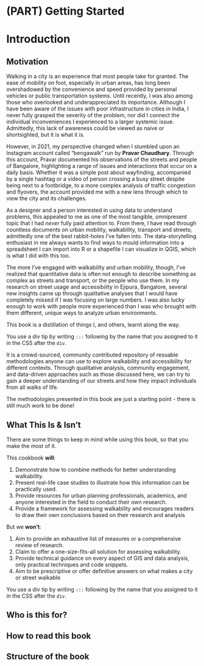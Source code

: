 # (PART) Getting Started {.unnumbered}

# Introduction {#intro}

## Motivation

Walking in a city is an experience that most people take for granted. The ease of mobility on foot, especially in urban areas, has long been overshadowed by the convenience and speed provided by personal vehicles or public transportation systems. Until recently, I was also among those who overlooked and underappreciated its importance. Although I have been aware of the issues with poor infrastructure in cities in India, I never fully grasped the severity of the problem, nor did I connect the individual inconveniences I experienced to a larger systemic issue. Admittedly, this lack of awareness could be viewed as naive or shortsighted, but it is what it is.

However, in 2021, my perspective changed when I stumbled upon an Instagram account called "bengawalk" run by **Pravar Chaudhary**. Through this account, Pravar documented his observations of the streets and people of Bangalore, highlighting a range of issues and interactions that occur on a daily basis. Whether it was a simple post about wayfinding, accompanied by a single hashtag or a video of person crossing a busy street despite being next to a footbridge, to a more complex analysis of traffic congestion and flyovers, the account provided me with a new lens through which to view the city and its challenges.

As a designer and a person interested in using data to understand problems, this appealed to me as one of the most tangible, omnipresent topic that I had *never* fully paid attention to. From there, I have read through countless documents on urban mobility, walkability, transport and streets; admittedly one of the best rabbit-holes I've fallen into. The data-storytelling enthusiast in me always wants to find ways to mould information into a spreadsheet I can import into R or a shapefile I can visualize in QGIS, which is what I did with this too.

The more I've engaged with walkability and urban mobility, though, I've realized that quantitative data is often not enough to describe something as complex as streets and transport, or the people who use them. In my research on street usage and accessibiilty in Ejipura, Bangalore, several new insights came up through qualitative analyses that I would have completely missed if I was focusing on large numbers. I was also lucky enough to work with people more experienced than I was who brought with them different, unique ways to analyze urban environments.

This book is a distillation of things I, and others, learnt along the way.

:::warn
You use a div tip by writing `:::` following by the name that you assigned to it in the CSS after the `div`.
:::

It is a crowd-sourced, community contributed repository of resuable methodologies anyone can use to explore walkability and accessibility for different contexts. Through qualitative analysis, community engagement, and data-driven approaches such as those discussed here, we can try to gain a deeper understanding of our streets and how they impact individuals from all walks of life.

The methodologies presented in this book are just a starting point - there is still much work to be done!

## What This Is & Isn't

There are some things to keep in mind while using this book, so that you make the most of it.

This cookbook **will**:

1. Demonstrate how to combine methods for better understanding walkability.
2. Present real-life case studies to illustrate how this information can be practically used.
3. Provide resources for urban planning professionals, academics, and anyone interested in the field to conduct their own research.
4. Provide a framework for assessing walkability and encourages readers to draw their own conclusions based on their research and analysis

But we **won't**:

1. Aim to provide an exhaustive list of measures or a comprehensive review of research.
2. Claim to offer a one-size-fits-all solution for assessing walkability.
3. Provide technical guidance on every aspect of GIS and data analysis, only practical techniques and code snippets.
4. Aim to be prescriptive or offer definitive answers on what makes a city or street walkable


:::note
You use a div tip by writing `:::` following by the name that you assigned to it in the CSS after the `div`.
:::

## Who is this for?

## How to read this book

## Structure of the book
